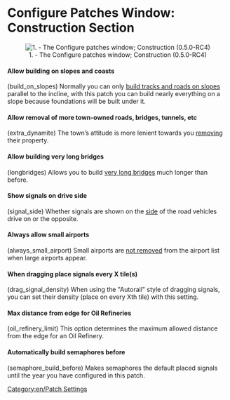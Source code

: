 {{en/Archive/Manual/Settings/Patch Config}}

=Configure Patches Window: Construction Section=

<center>[[File:en/Patches-construction.png|center|frame|1. - The Configure patches window; Construction (0.5.0-RC4)]]</center>

====Allow building on slopes and coasts====
(build_on_slopes) Normally you can only [[en/Archive/Manual/Settings/Build on slopes|build tracks and roads on slopes]] parallel to the incline, with this patch you can build nearly everything on a slope because foundations will be built under it.

====Allow removal of more town-owned roads, bridges, tunnels, etc====
(extra_dynamite) The town’s attitude is more lenient towards you [[en/Archive/Manual/Settings/Extra dynamite|removing]] their property.

====Allow building very long bridges====
(longbridges) Allows you to build [[en/Archive/Manual/Settings/Longer bridges|very long bridges]] much longer than before.

====Show signals on drive side====
(signal_side) Whether signals are shown on the [[en/Archive/Manual/Settings/Show signals on the drive side|side]] of the road vehicles drive on or the opposite.

====Always allow small airports====
(always_small_airport) Small airports are [[en/Archive/Manual/Settings/Always allow small airport|not removed]] from the airport list when large airports appear.

====When dragging place signals every X tile(s)====
(drag_signal_density) When using the "Autorail" style of dragging signals, you can set their density (place on every Xth tile) with this setting. 

====Max distance from edge for Oil Refineries====
(oil_refinery_limit) This option determines the maximum allowed distance from the edge for an Oil Refinery.

====Automatically build semaphores before====
{{en/Expand|This patch isnt avalible in latest stable 0.5.3, need to find reason for it.}}
(semaphore_build_before) Makes semaphores the default placed signals until the year you have configured in this patch. 

[[Category:en/Patch Settings]]